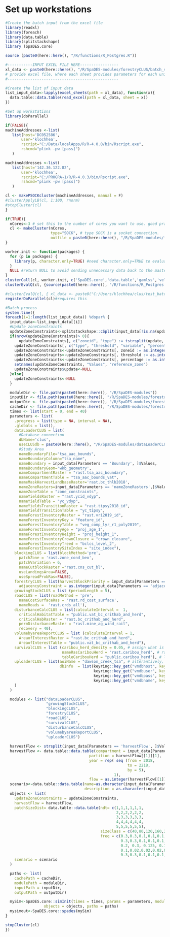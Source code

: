 # Set up workstations
```r
#Create the batch input from the excel file
library(readxl)
library(foreach)
library(data.table)
library(splitstackshape)
library (SpaDES.core)

source (paste0(here::here(), "/R/functions/R_Postgres.R"))

#-----------INPUT EXCEL FILE HERE-----------------
xl_data <- paste0(here::here(), "/R/SpaDES-modules/forestryCLUS/batch_scenarios/dawson_ck_central_grp_caribou_20210513.xlsx") 
# provide excel file, where each sheet provides parameters for each unique scenario; good practice is to save these in forestryCLUS/batch_scenario directory
#-------------------------------------------------

#Create the list of input data
list_input_data<-lapply(excel_sheets(path = xl_data), function(x){
  data.table::data.table(read_excel(path = xl_data, sheet = x))
})

#Set up workstations
library(doParallel)

if(FALSE){
machineAddresses <-list(
   list(host='DC052586',
       user='klochhea',
       rscript="C:/Data/localApps/R/R-4.0.0/bin/Rscript.exe",
       rshcmd="plink -pw [pass]")
   )

machineAddresses <-list(
   list(host='142.36.122.82',
       user='klochhea',
       rscript="C:/PROGRA~1/R/R-4.0.3/bin/Rscript.exe",
       rshcmd="plink -pw [pass]")
   )

cl <- makePSOCKcluster(machineAddresses, manual = F)
#clusterApplyLB(cl, 1:100, rnorm)
#stopCluster(cl)
}

if(TRUE){ 
  nCores<-3 # set this to the number of cores you want to use. good practice is to use maximum n-1, where n = total cores on CPU
  cl <- makeCluster(nCores,
                    type="SOCK", # type SOCK is a socket connection.
                    outfile = paste0(here::here(), "/R/SpaDES-modules/forestryCLUS/batch_scenarios/err.txt")) # provide a location for outputting error files
}

worker.init <- function(packages) {
  for (p in packages) {
    library(p, character.only=TRUE) #need character.only=TRUE to evaluate p as a character
  }
  NULL #return NULL to avoid sending unnecessary data back to the master process
}
clusterCall(cl, worker.init, c('SpaDES.core','data.table','gamlss','velox', 'readxl','splitstackshape', 'readxl', 'raster', 'DBI', 'RSQLite', 'keyring', 'rpostgis', 'sf', 'igraph', 'dplyr', 'RANN'))
clusterEvalQ(cl, {source(paste0(here::here(), "/R/functions/R_Postgres.R")); NULL})

#clusterEvalQ(cl, { xl_data <- paste0("C:/Users/klochhea/clus/test_batch.xlsx") list_input_data<-lapply(excel_sheets(path = xl_data), function(x){ data.table(read_excel(path = xl_data, sheet = x)) }); NULL})
registerDoParallel(cl)#requires this

#Batch process
system.time({
foreach(i=1:length(list_input_data)) %dopar% {
  input_data<-list_input_data[[i]]
  #Update zoneConstraints
  updateZoneConstraints<-splitstackshape::cSplit(input_data[!is.na(update), c("Values", "update")], "update", sep = ",", direction = "long") # note, as described below, the syntax in the excel sheet for 'update' variables must be: zoneid:type-threshold-variable-percent
  if(nrow(updateZoneConstraints)> 0){
      updateZoneConstraints[, c("zoneid", "type") := tstrsplit(update, ":", fixed=TRUE)]
    updateZoneConstraints[, c("type", "threshold", "variable", "percentage") := tstrsplit(type, "-", fixed=TRUE)]
    updateZoneConstraints<-updateZoneConstraints[, zoneid := as.integer(zoneid)]
    updateZoneConstraints<-updateZoneConstraints[, threshold := as.integer(threshold)]
    updateZoneConstraints<-updateZoneConstraints[, percentage := as.integer(percentage)]
    setnames(updateZoneConstraints, "Values", "reference_zone")
    updateZoneConstraints$update<-NULL
  }else{
    updateZoneConstraints<-NULL
  }

  moduleDir <- file.path(paste0(here::here(), "/R/SpaDES-modules"))
  inputDir <- file.path(paste0(here::here(), "/R/SpaDES-modules/forestryCLUS/inputs"))
  outputDir <- file.path(paste0(here::here(), "/R/SpaDES-modules/forestryCLUS/outputs"))
  cacheDir <- file.path(paste0(here::here(), "/R/SpaDES-modules/forestryCLUS"))
  times <- list(start = 0, end = 40)
  parameters <- list(
    .progress = list(type = NA, interval = NA),
    .globals = list(),
    dataLoaderCLUS = list( 
      #Database connection
      dbName='clus',
      useCLUSdb = paste0(here::here(), "/R/SpaDES-modules/dataLoaderCLUS/",input_data[Parameters == 'Boundary', ]$Values,"_clusdb.sqlite"),
      #Study Area
      nameBoundaryFile="tsa_aac_bounds",
      nameBoundaryColumn="tsa_name",
      nameBoundary = input_data[Parameters == 'Boundary', ]$Values,
      nameBoundaryGeom='wkb_geometry',
      nameCompartmentRaster = "rast.tsa_aac_boundary",
      nameCompartmentTable = "tsa_aac_bounds_vat",
      nameMaskHarvestLandbaseRaster='rast.bc_thlb2018',
      nameZoneRasters=input_data[Parameters == 'nameZoneRasters',]$Values,
      nameZoneTable = "zone_constraints",
      nameYieldsRaster = "rast.ycid_vdyp",
      nameYieldTable = "yc_vdyp",
      nameYieldsTransitionRaster = "rast.tipsy2018_id",
      nameYieldTransitionTable = "yc_tipsy",
      nameForestInventoryRaster = "rast.vri2019_id",
      nameForestInventoryKey = "feature_id",
      nameForestInventoryTable = "veg_comp_lyr_r1_poly2019",
      nameForestInventoryAge = "proj_age_1",
      nameForestInventoryHeight = "proj_height_1",
      nameForestInventoryCrownClosure = "crown_closure",
      nameForestInventoryTreed = "bclcs_level_2",
      nameForestInventorySiteIndex = "site_index"),
    blockingCLUS = list(blockMethod='pre', 
      patchZone = 'rast.zone_cond_beo',
      patchVariation = 6,
      nameCutblockRaster ="rast.cns_cut_bl",
      useLandingsArea=FALSE, 
      useSpreadProbRas=FALSE),
    forestryCLUS = list(harvestBlockPriority = input_data[Parameters == 'harvestBlockPriority', ]$Values,
      adjacencyConstraint = as.integer(input_data[Parameters == 'adjacencyConstraint', ]$Values)),
    growingStockCLUS = list (periodLength = 5),
    roadCLUS = list(roadMethod = 'pre', 
      nameCostSurfaceRas = 'rast.rd_cost_surface', 
      nameRoads =  'rast.crds_all'),
    disturbanceCalcCLUS = list(calculateInterval =  1,  
      criticalHabitatTable = "public.vat_bc_crithab_and_herd",
      criticalHabRaster = "rast.bc_crithab_and_herd",
      permDisturbanceRaster = "rast.mine_ag_wind_rail",
      recovery = 40),
    volumebyareaReportCLUS = list (calculateInterval = 1,
      AreaofInterestRaster = "rast.bc_crithab_and_herd",
      AreaofInterestTable = "public.vat_bc_crithab_and_herd"),
    survivalCLUS = list (caribou_herd_density = 0.05, # assign what is appropriate for the herd
                         nameRasCaribouHerd = "rast.caribou_herd", # raster of herd boundaries
                         tableCaribouHerd = "public.caribou_herd"), # look-up table of herd names
    uploaderCLUS = list(aoiName = "dawson_creek_tsa", # alterantively, can use: tolower(input_data[Parameters == 'Boundary', ]$Value)
                        dbInfo  = list(keyring::key_get("vmdbhost", keyring="postgreSQL"), 
                                       keyring::key_get("vmdbuser", keyring="postgreSQL"), 
                                       keyring::key_get("vmdbpass", keyring="postgreSQL"),  
                                       keyring::key_get("vmdbname", keyring="postgreSQL")) 
    )
  )

  modules <- list("dataLoaderCLUS", 
                  "growingStockCLUS", 
                  "blockingCLUS",
                  "forestryCLUS", 
                  "roadCLUS",  
                  "survivalCLUS",
                  "disturbanceCalcCLUS", 
                  "volumebyareaReportCLUS",
                  "uploaderCLUS")
  
  harvestFlow <- strsplit(input_data[Parameters == 'harvestFlow', ]$Value, ",")
  harvestFlow <- data.table::data.table(compartment = input_data[Parameters == 'Boundary', ]$Value,
                                     partition = harvestFlow[[1]][1], 
                                     year = rep( seq (from = 2018, 
                                                      to = 2218, 
                                                      by = 5),
                                                1), 
                                     flow = as.integer(harvestFlow[[1]][2]))
  scenario<-data.table::data.table(name=as.character(input_data[Parameters == 'Scenario', ]$Values), 
                                   description = as.character(input_data[Parameters == 'Description', ]$Values))
  objects <- list(
    updateZoneConstraints = updateZoneConstraints, 
    harvestFlow = harvestFlow, 
    patchSizeDist= data.table::data.table(ndt= c(1,1,1,1,1,1,
                                                 2,2,2,2,2,2,
                                                 3,3,3,3,3,3,
                                                 4,4,4,4,4,4,
                                                 5,5,5,5,5,5), 
                                          sizeClass = c(40,80,120,160,200,240), 
                                          freq = c(0.3,0.3,0.1,0.1,0.1, 0.1,
                                                   0.3,0.3,0.1,0.1,0.1, 0.1,
                                                   0.2, 0.3, 0.125, 0.125, 0.125, 0.125,
                                                   0.1,0.02,0.02,0.02,0.02,0.8,
                                                   0.3,0.3,0.1,0.1,0.1, 0.1)), 
    scenario = scenario
  )

  paths <- list(
    cachePath = cacheDir,
    modulePath = moduleDir,
    inputPath = inputDir,
    outputPath = outputDir)

  mySim<-SpaDES.core::simInit(times = times, params = parameters, modules = modules,
                 objects = objects, paths = paths)
  mysimout<-SpaDES.core::spades(mySim)
}

stopCluster(cl)
})
```